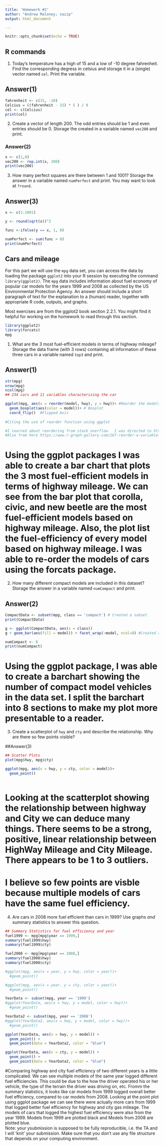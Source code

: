 ```yaml
---
title: 'Homework #2'
author: "Andrew Maloney; xazip"
output: html_document

---
```


```r
knitr::opts_chunk$set(echo = TRUE)
```


## R commands
1. Today's temperature has a high of 15 and a low of -10 degree fahrenheit.  Find the corresponding degress in celsius and storage it in a (single) vector named `cel`. Print the variable.

## Answer(1)
```r
fahrenheit <- c(15, -10) 
Celcius = ((fahrenheit - 32) * 5 ) / 9 
cel <- c(Celcius)
print(cel) 
```

 
2. Create a vector of length 200. The odd entries should be 1 and even entries should be 0. Storage the created in a variable named `vec200` and print.

### Answer(2)
```r
x <- c(1,0)
vec200 <- rep.int(x, 200)
print(vec200)

```


3. How many perfect squares are there between 1 and 1001? Storage the answer in a  variable named `numPerfect` and print. You may want to look at `?round`.

## Answer(3)
```r

x <- c(1:1001)

y <- round(sqrt(x))^2

func <-ifelse(y == x, 1, 0)

numPerfect <- sum(func > 0)
print(numPerfect)

```

## Cars and mileage
For this part we will use the `mpg` data set, you can access the data by loading the package `ggplot2` into your R session by executing the command 
`library(ggplot2)`. The `mpg` data includes information about fuel economy of popular car models
for the years 1999 and 2008 as collected by the US Environmental Protection Agency. An answer should include a short paragraph of text for the explanation to a (human) reader, together with appropriate R code, outputs, and graphs.

Most exercises are from the ggplot2 book section 2.2.1. You might find it helpful for working on the homework to read through this section.

```r
library(ggplot2)
library(forcats)
mpg

```



1. What are the 3 most fuel-efficient models in terms of highway mileage? Storage the data frame (with 3 rows) containing all information of these three cars in a variable named `top3` and print.

## Answer(1)

```r

str(mpg)
nrow(mpg)
ncol(mpg)
## 234 cars and 11 variables characterizing the car

ggplot(mpg, aes(x = reorder(model, hwy), y = hwy))+ #Reorder the models from greatest to least in terms of fuel Efficiency
  geom_boxplot(aes(color = model))+ # Boxplot
  coord_flip()  #Flipped Axis
  
#Citing the use of reorder function using ggplot

#I learned about reordering from stack overflow.  I was directed to https://www.rdocumentation.org/packages/forcats/versions/0.3.0/topics/fct_reorder to learn about the forcats documentation.
#Also from here https://www.r-graph-gallery.com/267-reorder-a-variable-in-ggplot2/

```

# Using the ggplot packages I was able to create a bar chart that plots the 3 most fuel-efficient models in terms of highway mileage.  We can see from the bar plot that corolla, civic, and new beetle are the most fuel-efficient models based on highway mileage.  Also, the plot list the fuel-efficiency of every model based on highway mileage.  I was able to re-order the models of cars using the forcats package.  

2. How many different compact models are included in this dataset? Storage the answer in  a variable named `numCompact` and print.

## Answer(2)
```r
CompactData <- subset(mpg, class == 'compact') # Created a subset
print(CompactData)

g <- ggplot(CompactData, aes(x = class))
g + geom_bar(aes(fill = model)) + facet_wrap(~model, ncol=8) #Created a split barchart using ggplot and facet_wrap

numCompact <- 8
print(numCompact)
```

# Using the ggplot package, I was able to create a barchart showing the number of compact model vehicles in the data set.  I split the barchart into 8 sections to make my plot more presentable to a reader.  

3. Create a scatterplot of `hwy` and `cty` and describe the relationship. Why are there so few points visible? 

##Answer(3)

```r
## Scatter Plots
plot(mpg$hwy, mpg$cty)

ggplot(mpg, aes(x = hwy, y = cty, color = model))+
  geom_point()
  

```

# Looking at the scatterplot showing the relationship between highway and City we can deduce many things.  There seems to be a strong, positive, linear relationship between HighWay Mileage and City Mileage.  There appears to be 1 to 3 outliers.  
# I believe so few points are visble because multiple models of cars have the same fuel efficiency. 

4. Are cars in 2008 more fuel efficient than cars in 1999? Use graphs *and* summary statistics to answer this question. 

```r

## Summary Statistics for fuel efficiency and year
fuel1999 <- mpg[mpg$year == 1999,]
summary(fuel1999$hwy)
summary(fuel1999$cty) 

fuel2008 <- mpg[mpg$year == 2008,]
summary(fuel2008$hwy)
summary(fuel2008$cty)

```

```r
#ggplot(mpg, aes(x = year, y = hwy, color = year))+
  #geom_point()

#ggplot(mpg, aes(x = year, y = cty, color = year))+
  #geom_point()

YearData <- subset(mpg, year == '1999')
#ggplot(YearData, aes(x = hwy, y = model, color = hwy))+
  #geom_point()

YearData2 <- subset(mpg, year == '2008')
#ggplot(YearData2, aes(x = hwy, y = model, color = hwy))+
  #geom_point()

ggplot(YearData, aes(x = hwy, y = model)) +
  geom_point() + 
  geom_point(data = YearData2, color = "blue")

ggplot(YearData, aes(x = cty, y = model)) +
  geom_point() + 
  geom_point(data = YearData2, color = "blue")

```


#Comparing highway and city fuel efficiency of two different years is a little complicated.  We can see multiple models of the same year logged different fuel efficiencies.  This could be due to the how the driver operated his or her vehicle, the type of the terrain the driver was driving on, etc. Fromm the summary statistics, it looks like car models from 1999 logged overall better fuel efficiency, compared to car models from 2008.  Looking at the point plot using ggplot package we can see there were actually more cars from 1999 that logged better fuel efficiency for highway and city gas mileage.  The models of cars that logged the highest fuel efficiency were also from the year 1999.   Models from 1999 are plotted black and Models from 2008 are plotted blue.   
Note: your ysubmission is supposed to be fully reproducible, i.e. the TA and I will 'knit' your submission. Make sure that you don't use any file structure that depends on your computing environment.